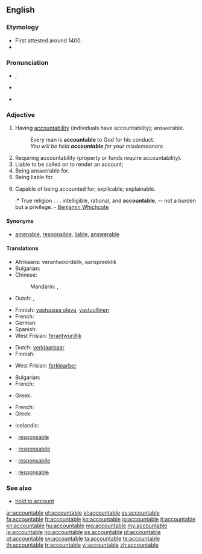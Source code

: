 ==English==

===Etymology===
* First attested around 1400.
* {{suffix|account|able}}

===Pronunciation===
* {{IPA|/ʌˈkaʊntəbl̩/}}, {{X-SAMPA|/V"kaUnt@b@l/}}
* {{a|US}} {{IPA|/ə.ˈkaʊn.tə.bəl/}}
* {{audio|En-us-accountable.ogg|Audio (US)}}

===Adjective===
{{en-adj}}

# Having [[accountability]] (individuals have accountability); answerable.
#: Every man is '''accountable''' to God for his conduct.
#: ''You will be held '''accountable''' for your misdemeanors.''
# Requiring accountability (property or funds require accountability).
# Liable to be called on to render an account;
# Being answerable for.
# Being liable for.
# {{context|rare}} Capable of being accounted for; explicable; explainable.
#:* True religion . . . intelligible, rational, and '''accountable''', -- not a burden but a privilege. - [[w:Benjamin Whichcote|Benjamin Whichcote]]

====Synonyms====
* [[amenable]], [[responsible]], [[liable]], [[answerable]]

====Translations====
{{trans-top|Having accountability}}
* Afrikaans: verantwoordelik, aanspreeklik
* Bulgarian: {{t+|bg|отговорен}}
* Chinese:
*: Mandarin: {{t|cmn|有責任的|sc=Hani}}, {{t|cmn|有解說義務的|sc=Hani}}
* Dutch: {{t+|nl|verantwoordelijk}}, {{t+|nl|aansprakelijk}}
{{trans-mid}}
* Finnish: [[vastuussa oleva]], [[vastuullinen]]
* French: {{t+|fr|responsable|m|f}}
* German: {{t+|de|verantwortlich}}
* Spanish: {{t+|es|responsable}}
* West Frisian: [[ferantwurdlik]]
{{trans-bottom}}

{{trans-top|Requiring accountability}}
* Dutch: [[verklaarbaar]]
* Finnish: {{t+|fi|vastuullinen}}
{{trans-mid}}
* West Frisian: [[ferklearber]]
{{trans-bottom}}

{{trans-top|Liable to be called on to render an account}}
* Bulgarian: {{t-|bg|подотчетен}}
* French: {{t+|fr|responsable|m|f}}
{{trans-mid}}
* Greek: {{t+|el|υπόλογος}}
{{trans-bottom}}

{{trans-top|Capable of being accounted for; explicable}}
* French: {{t-|fr|expliquable|m|f}}
* Greek: {{t+|el|ευεξήγητος}}
{{trans-mid}}
* Icelandic: {{t-|is|skýranlegur|m}}
{{trans-bottom}}

{{trans-top|Items such as airline tickets, whose issue must be recorded by the issuing authority and matched up again after use}}
{{trans-mid}}
{{trans-bottom}}

{{checktrans-top}}
* {{ttbc|ca}}: [[responsable]]
* {{ttbc|ia}}: [[responsabile]]
{{trans-mid}}
* {{ttbc|it}}: [[responsabile]]
* {{ttbc|pt}}: [[responsable]]
{{trans-bottom}}

===See also===
* [[hold to account]]

[[ar:accountable]]
[[et:accountable]]
[[el:accountable]]
[[es:accountable]]
[[fa:accountable]]
[[fr:accountable]]
[[ko:accountable]]
[[io:accountable]]
[[it:accountable]]
[[kn:accountable]]
[[hu:accountable]]
[[mg:accountable]]
[[my:accountable]]
[[ja:accountable]]
[[no:accountable]]
[[ps:accountable]]
[[pl:accountable]]
[[pt:accountable]]
[[sv:accountable]]
[[ta:accountable]]
[[te:accountable]]
[[th:accountable]]
[[tr:accountable]]
[[vi:accountable]]
[[zh:accountable]]